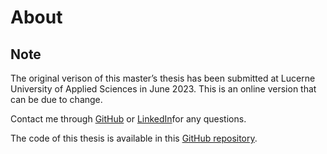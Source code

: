 # About {.unnumbered}

::: callout-note
## Note

The original verison of this master's thesis has been submitted at Lucerne University of Applied Sciences in June 2023. This is an online version that can be due to change.
:::

Contact me through <a href="https://github.com/lucahuesler" target="_blank" rel="noopener noreferrer">GitHub</a> or <a href="https://www.linkedin.com/in/lucahuesler/" target="_blank" rel="noopener noreferrer">LinkedIn</a>for any questions.

The code of this thesis is available in this [GitHub repository](https://github.com/lucahuesler/masterthesis_energy).

